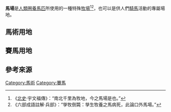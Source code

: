 {{Otheruses}}

'''馬場'''是[[人類|人類]][[圈養|圈養]][[馬匹|馬匹]]所使用的一種特殊[[牧場|牧場]]<ref>《[[北史|北史]]·宇文福傳》：“南北千里為牧地，今之馬場是也。”</ref><ref>《六部成語註解·兵部》：“孳牧倒斃：孳生牧養之馬病死，此論口外馬場。”</ref>，也可以是供人們[[騎馬|騎馬]]活動的專屬場地。

== 馬術用地 ==

== 賽馬用地 ==
{{main|賽馬|賽馬場}}

== 參考來源 ==
{{Reflist}}

[[Category:馬術|Category:馬術]]
[[Category:賽馬|Category:賽馬]]
